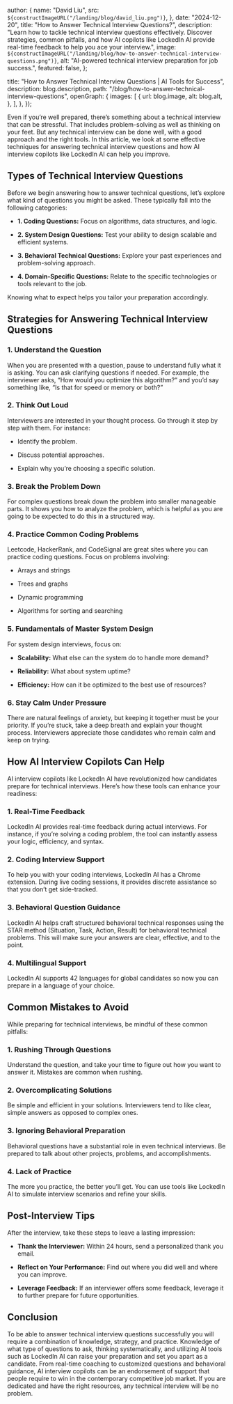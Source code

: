
  author: {
    name: "David Liu",
    src: `${constructImageURL("/landing/blog/david_liu.png")}`,
  },
  date: "2024-12-20",
  title: "How to Answer Technical Interview Questions?",
  description:
    "Learn how to tackle technical interview questions effectively. Discover strategies, common pitfalls, and how AI copilots like LockedIn AI provide real-time feedback to help you ace your interview.",
  image: `${constructImageURL("/landing/blog/how-to-answer-technical-interview-questions.png")}`,
  alt: "AI-powered technical interview preparation for job success.",
  featured: false,
};

  title: "How to Answer Technical Interview Questions | AI Tools for Success",
  description: blog.description,
  path: "/blog/how-to-answer-technical-interview-questions",
  openGraph: {
    images: [
      {
        url: blog.image,
        alt: blog.alt,
      },
    ],
  },
});


Even if you’re well prepared, there’s something about a technical interview that can be stressful. That includes problem-solving as well as thinking on your feet. But any technical interview can be done well, with a good approach and the right tools. In this article, we look at some effective techniques for answering technical interview questions and how AI interview copilots like LockedIn AI can help you improve.

## Types of Technical Interview Questions

Before we begin answering how to answer technical questions, let’s explore what kind of questions you might be asked. These typically fall into the following categories:

- **1. Coding Questions:** Focus on algorithms, data structures, and logic.

- **2. System Design Questions:** Test your ability to design scalable and efficient systems.

- **3. Behavioral Technical Questions:** Explore your past experiences and problem-solving approach.

- **4. Domain-Specific Questions:** Relate to the specific technologies or tools relevant to the job.

Knowing what to expect helps you tailor your preparation accordingly.

## Strategies for Answering Technical Interview Questions

### 1. Understand the Question

When you are presented with a question, pause to understand fully what it is asking. You can ask clarifying questions if needed. For example, the interviewer asks, “How would you optimize this algorithm?” and you’d say something like, “Is that for speed or memory or both?”

### 2. Think Out Loud

Interviewers are interested in your thought process. Go through it step by step with them. For instance:

- Identify the problem.

- Discuss potential approaches.

- Explain why you’re choosing a specific solution.

### 3. Break the Problem Down

For complex questions break down the problem into smaller manageable parts. It shows you how to analyze the problem, which is helpful as you are going to be expected to do this in a structured way.

### 4. Practice Common Coding Problems

Leetcode, HackerRank, and CodeSignal are great sites where you can practice coding questions. Focus on problems involving:

- Arrays and strings

- Trees and graphs

- Dynamic programming

- Algorithms for sorting and searching

### 5. Fundamentals of Master System Design

For system design interviews, focus on:

- **Scalability:** What else can the system do to handle more demand?

- **Reliability:** What about system uptime?

- **Efficiency:** How can it be optimized to the best use of resources?

### 6. Stay Calm Under Pressure

There are natural feelings of anxiety, but keeping it together must be your priority. If you’re stuck, take a deep breath and explain your thought process. Interviewers appreciate those candidates who remain calm and keep on trying.

## How AI Interview Copilots Can Help

AI interview copilots like LockedIn AI have revolutionized how candidates prepare for technical interviews. Here’s how these tools can enhance your readiness:

### 1. Real-Time Feedback

LockedIn AI provides real-time feedback during actual interviews. For instance, if you’re solving a coding problem, the tool can instantly assess your logic, efficiency, and syntax.

### 2. Coding Interview Support

To help you with your coding interviews, LockedIn AI has a Chrome extension. During live coding sessions, it provides discrete assistance so that you don’t get side-tracked.

### 3. Behavioral Question Guidance

LockedIn AI helps craft structured behavioral technical responses using the STAR method (Situation, Task, Action, Result) for behavioral technical problems. This will make sure your answers are clear, effective, and to the point.

### 4. Multilingual Support

LockedIn AI supports 42 languages for global candidates so now you can prepare in a language of your choice.

## Common Mistakes to Avoid

While preparing for technical interviews, be mindful of these common pitfalls:

### 1. Rushing Through Questions

Understand the question, and take your time to figure out how you want to answer it. Mistakes are common when rushing.

### 2. Overcomplicating Solutions

Be simple and efficient in your solutions. Interviewers tend to like clear, simple answers as opposed to complex ones.

### 3. Ignoring Behavioral Preparation

Behavioral questions have a substantial role in even technical interviews. Be prepared to talk about other projects, problems, and accomplishments.

### 4. Lack of Practice

The more you practice, the better you’ll get. You can use tools like LockedIn AI to simulate interview scenarios and refine your skills.

## Post-Interview Tips

After the interview, take these steps to leave a lasting impression:

- **Thank the Interviewer:** Within 24 hours, send a personalized thank you email.

- **Reflect on Your Performance:** Find out where you did well and where you can improve.

- **Leverage Feedback:** If an interviewer offers some feedback, leverage it to further prepare for future opportunities.

## Conclusion

To be able to answer technical interview questions successfully you will require a combination of knowledge, strategy, and practice. Knowledge of what type of questions to ask, thinking systematically, and utilizing AI tools such as LockedIn AI can raise your preparation and set you apart as a candidate. From real-time coaching to customized questions and behavioral guidance, AI interview copilots can be an endorsement of support that people require to win in the contemporary competitive job market. If you are dedicated and have the right resources, any technical interview will be no problem.
